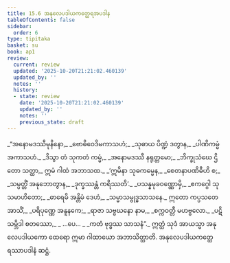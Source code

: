 ```yaml
---
title: 15.6 အနုလေပဒါယကတ္ထေရအပဒါန
tableOfContents: false
sidebar:
  order: 6
type: tipitaka
basket: su
book: ap1
review:
  current: review
  updated: '2025-10-20T21:21:02.460139'
  updated_by: ''
  notes: ''
  history:
  - state: review
    date: '2025-10-20T21:21:02.460139'
    updated_by: ''
    notes: ''
    previous_state: draft
---
```



<DynamicBreadcrumb />


<ReviewStatus review={frontmatter.review} showDetails={true} />

<HypothesisAnnotation frontmatter={frontmatter} />

<Division number="26" book="ap1" e="ch" v="20" p="190">

<Paragraph number="2313" type="verses" book="ap1">
_“အနောမဒဿီမုနိနော,_  
_ဗောဓိဝေဒိမကာသဟံ;_  
_သုဓာယ ပိဏ္ဍံ ဒတွာန,_  
_ပါဏိကမ္မံ အကာသဟံ._  

</Paragraph>

</Division>
<Division number="27" book="ap1" e="ch" v="20" p="191">

<Paragraph number="2314" type="verses" book="ap1">
_ဒိသွာ တံ သုကတံ ကမ္မံ,_  
_အနောမဒဿီ နရုတ္တမော;_  
_ဘိက္ခုသံဃေ ဌိတော သတ္ထာ,_  
ဣမံ ဂါထံ အဘာသထ._  

</Paragraph>

</Division>
<Division number="28" book="ap1" e="ch" v="20" p="191">

<Paragraph number="2315" type="verses" book="ap1">
_‘ဣမိနာ သုဓကမ္မေန,_  
_စေတနာပဏိဓီဟိ စ;_  
_သမ္ပတ္တိံ အနုဘောတွာန,_  
_ဒုက္ခဿန္တံ ကရိဿတိ’._  

</Paragraph>

</Division>
<Division number="29" book="ap1" e="ch" v="20" p="191">

<Paragraph number="2316" type="verses" book="ap1">
_ပသန္နမုခဝဏ္ဏောမှိ,_  
_ဧကဂ္ဂေါ သုသမာဟိတော;_  
_ဓာရေမိ အန္တိမံ ဒေဟံ,_  
_သမ္မာသမ္ဗုဒ္ဓသာသနေ._  

</Paragraph>

</Division>
<Division number="30" book="ap1" e="ch" v="20" p="191">

<Paragraph number="2317" type="verses" book="ap1">
ဣတော ကပ္ပသတေ အာသိံ,_  
_ပရိပုဏ္ဏေ အနူနကေ;_  
_ရာဇာ သဗ္ဗဃနော နာမ,_  
_စက္ကဝတ္တီ မဟဗ္ဗလော._  

</Paragraph>

</Division>
<Division number="31" book="ap1" e="ch" v="20" p="191">

<Paragraph number="2318" type="verses" book="ap1">
_ပဋိသမ္ဘိဒါ စတဿော,_  
_ …ပေ… _  
_ကတံ ဗုဒ္ဓဿ သာသနံ”._  

</Paragraph>

<Paragraph number="2319" book="ap1">
ဣတ္ထံ သုဒံ အာယသ္မာ အနုလေပဒါယကော ထေရော ဣမာ ဂါထာယော အဘာသိတ္ထာတိ.

</Paragraph>
</Division>

<Paragraph number="2320" type="center" book="ap1">
အနုလေပဒါယကတ္ထေရဿာပဒါနံ ဆဋ္ဌံ.
</Paragraph>